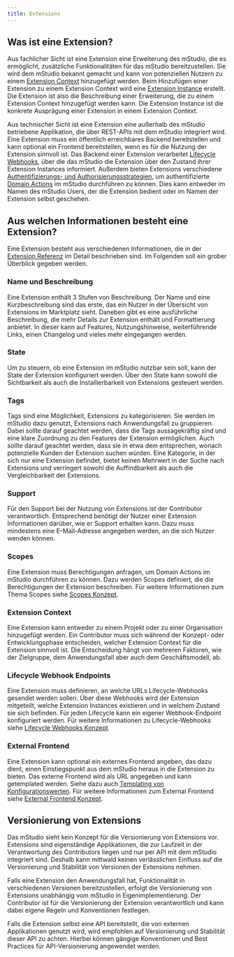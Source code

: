 ```yaml
---
title: Extensions
---
```


## Was ist eine Extension?

Aus fachlicher Sicht ist eine Extension eine Erweiterung des mStudio, die es ermöglicht,
zusätzliche Funktionalitäten für das mStudio bereitzustellen.
Sie wird dem mStudio bekannt gemacht und kann von potenziellen Nutzern zu einem [Extension Context](../../glossary#extension-context) hinzugefügt werden.
Beim Hinzufügen einer Extension zu einem Extension Context wird eine [Extension Instance](../../glossary#extension-instance) erstellt.
Die Extension ist also die Beschreibung einer Erweiterung, die zu einem Extension Context hinzugefügt werden kann.
Die Extension Instance ist die konkrete Ausprägung einer Extension in einem Extension Context.

Aus technischer Sicht ist eine Extension eine außerhalb des mStudio betriebene Applikation,
die über REST-APIs mit dem mStudio integriert wird.
Eine Extension muss ein öffentlich erreichbares Backend bereitstellen und kann optional ein Frontend bereitstellen,
wenn es für die Nutzung der Extension sinnvoll ist.
Das Backend einer Extension verarbeitet [Lifecycle Webhooks](../concepts/lifecycle-webhooks),
über die das mStudio die Extension über den Zustand ihrer Extension Instances informiert.
Außerdem bieten Extensions verschiedene [Authentifizierungs- und Authorisierungsstrategien](../concepts/authentication),
um authentifizierte [Domain Actions](../../glossary#domain-action) im mStudio durchführen zu können.
Dies kann entweder im Namen des mStudio Users, der die Extension bedient oder im Namen der Extension selbst geschehen.

## Aus welchen Informationen besteht eine Extension?

Eine Extension besteht aus verschiedenen Informationen, die in der [Extension Referenz](../../reference/extensions) im Detail beschrieben sind.
Im Folgenden soll ein grober Überblick gegeben werden.

### Name und Beschreibung

Eine Extension enthält 3 Stufen von Beschreibung.
Der Name und eine Kurzbeschreibung sind das erste, das ein Nutzer in der Übersicht von Extensions im Marktplatz sieht.
Daneben gibt es eine ausführliche Beschreibung, die mehr Details zur Extension enthält und Formattierung anbietet.
In dieser kann auf Features, Nutzungshinweise, weiterführende Links, einen Changelog und vieles mehr eingegangen werden.

### State

Um zu steuern, ob eine Extension im mStudio nutzbar sein soll, kann der State der Extension konfiguriert werden.
Über den State kann sowohl die Sichtbarkeit als auch die Installierbarkeit von Extensions gesteuert werden.

### Tags

Tags sind eine Möglichkeit, Extensions zu kategorisieren.
Sie werden im mStudio dazu genutzt, Extensions nach Anwendungsfall zu gruppieren.
Dabei sollte darauf geachtet werden, dass die Tags aussagekräftig sind und eine klare Zuordnung zu den Features der Extension ermöglichen.
Auch sollte darauf geachtet werden, dass sie in etwa dem entsprechen, wonach potenzielle Kunden der Extension suchen würden.
Eine Kategorie, in der sich nur eine Extension befindet, bietet keinen Mehrwert in der Suche nach Extensions
und verringert sowohl die Auffindbarkeit als auch die Vergleichbarkeit der Extensions.

### Support

Für den Support bei der Nutzung von Extensions ist der Contributor verantwortlich.
Entsprechend benötigt der Nutzer einer Extension Informationen darüber, wie er Support erhalten kann.
Dazu muss mindestens eine E-Mail-Adresse angegeben werden, an die sich Nutzer wenden können.

### Scopes

Eine Extension muss Berechtigungen anfragen, um Domain Actions im mStudio durchführen zu können.
Dazu werden Scopes definiert, die die Berechtigungen der Extension beschreiben.
Für weitere Informationen zum Thema Scopes siehe [Scopes Konzept](../concepts/scopes).

### Extension Context

Eine Extension kann entweder zu einem Projekt oder zu einer Organisation hinzugefügt werden.
Ein Contributor muss sich während der Konzept- oder Entwicklungsphase entscheiden, welcher Extension Context für die Extension sinnvoll ist.
Die Entscheidung hängt von mehreren Faktoren, wie der Zielgruppe, dem Anwendungsfall aber auch dem Geschäftsmodell, ab.

### Lifecycle Webhook Endpoints

Eine Extension muss definieren, an welche URLs Lifecycle-Webhooks gesendet werden sollen.
Über diese Webhooks wird der Extension mitgeteilt, welche Extension Instances existieren und in welchem Zustand sie sich befinden.
Für jeden Lifecycle kann ein eigener Webhook-Endpoint konfiguriert werden.
Für weitere Informationen zu Lifecycle-Webhooks siehe [Lifecycle Webhooks Konzept](../concepts/lifecycle-webhooks).

### External Frontend

Eine Extension kann optional ein externes Frontend angeben, das dazu dient, einen Einstiegspunkt aus dem mStudio heraus in die Extension zu bieten.
Das externe Frontend wird als URL angegeben und kann getemplated werden.
Siehe dazu auch [Templating von Konfigurationswerten](../concepts/templating).
Für weitere Informationen zum External Frontend siehe [External Frontend Konzept](../concepts/external-frontend).

## Versionierung von Extensions

Das mStudio sieht kein Konzept für die Versionierung von Extensions vor.
Extensions sind eigenständige Applikationen, die zur Laufzeit in der Verantwortung des Contributors liegen
und nur per API mit dem mStudio integriert sind.
Deshalb kann mittwald keinen verlässlichen Einfluss auf die Versionierung und Stabilität von Versionen der Extensions nehmen.

Falls eine Extension den Anwendungsfall hat, Funktionalität in verschiedenen Versionen bereitzustellen,
erfolgt die Versionierung von Extensions unabhängig vom mStudio in Eigenimplementierung.
Der Contributor ist für die Versionierung der Extension verantwortlich und kann dabei eigene Regeln und Konventionen festlegen.

Falls die Extension selbst eine API bereitstellt, die von externen Applikationen genutzt wird,
wird empfohlen auf Versionierung und Stabilität dieser API zu achten.
Hierbei können gängige Konventionen und Best Practices für API-Versionierung angewendet werden.
